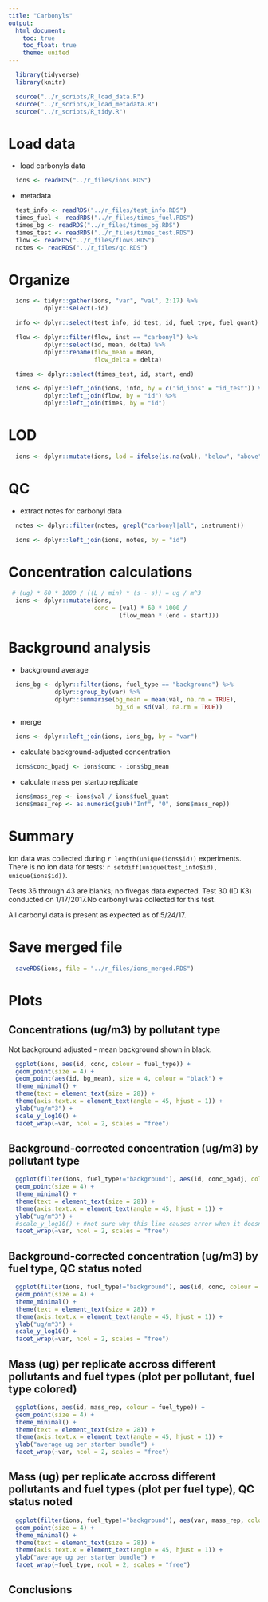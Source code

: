 ```yaml
---
title: "Carbonyls"
output:
  html_document:
    toc: true
    toc_float: true
    theme: united
---
```


```r
  library(tidyverse)
  library(knitr)
```

```r
  source("../r_scripts/R_load_data.R")
  source("../r_scripts/R_load_metadata.R")
  source("../r_scripts/R_tidy.R")
```

# Load data

* load carbonyls data

```r
  ions <- readRDS("../r_files/ions.RDS")
```

* metadata

```r
  test_info <- readRDS("../r_files/test_info.RDS")
  times_fuel <- readRDS("../r_files/times_fuel.RDS")
  times_bg <- readRDS("../r_files/times_bg.RDS")
  times_test <- readRDS("../r_files/times_test.RDS")
  flow <- readRDS("../r_files/flows.RDS")
  notes <- readRDS("../r_files/qc.RDS")
```

# Organize

```r
  ions <- tidyr::gather(ions, "var", "val", 2:17) %>%
          dplyr::select(-id)

  info <- dplyr::select(test_info, id_test, id, fuel_type, fuel_quant)

  flow <- dplyr::filter(flow, inst == "carbonyl") %>%
          dplyr::select(id, mean, delta) %>%
          dplyr::rename(flow_mean = mean,
                        flow_delta = delta)

  times <- dplyr::select(times_test, id, start, end)

  ions <- dplyr::left_join(ions, info, by = c("id_ions" = "id_test")) %>%
          dplyr::left_join(flow, by = "id") %>%
          dplyr::left_join(times, by = "id")
```

# LOD

```r
  ions <- dplyr::mutate(ions, lod = ifelse(is.na(val), "below", "above"))
```

# QC

* extract notes for carbonyl data

```r
  notes <- dplyr::filter(notes, grepl("carbonyl|all", instrument))

  ions <- dplyr::left_join(ions, notes, by = "id")
```

# Concentration calculations

```r
 # (ug) * 60 * 1000 / ((L / min) * (s - s)) = ug / m^3
  ions <- dplyr::mutate(ions, 
                        conc = (val) * 60 * 1000 /
                               (flow_mean * (end - start)))
```

# Background analysis

*  background average

```r
  ions_bg <- dplyr::filter(ions, fuel_type == "background") %>%
             dplyr::group_by(var) %>%
             dplyr::summarise(bg_mean = mean(val, na.rm = TRUE),
                              bg_sd = sd(val, na.rm = TRUE))
```

* merge

```r
  ions <- dplyr::left_join(ions, ions_bg, by = "var")
```

* calculate background-adjusted concentration
```r
  ions$conc_bgadj <- ions$conc - ions$bg_mean
```

* calculate mass per startup replicate
```r
  ions$mass_rep <- ions$val / ions$fuel_quant
  ions$mass_rep <- as.numeric(gsub("Inf", "0", ions$mass_rep))
```

# Summary

Ion data was collected during `r length(unique(ions$id))` experiments. There is no ion data for tests: `r setdiff(unique(test_info$id), unique(ions$id))`.

Tests 36 through 43 are blanks; no fivegas data expected.
Test 30 (ID K3) conducted on 1/17/2017.No carbonyl was collected for this test. 

All carbonyl data is present as expected as of 5/24/17.

# Save merged file

```r
  saveRDS(ions, file = "../r_files/ions_merged.RDS")
```

# Plots

## Concentrations (ug/m3) by pollutant type

Not background adjusted -  mean background shown in black. 
```r
  ggplot(ions, aes(id, conc, colour = fuel_type)) +
  geom_point(size = 4) +
  geom_point(aes(id, bg_mean), size = 4, colour = "black") +
  theme_minimal() +
  theme(text = element_text(size = 28)) +
  theme(axis.text.x = element_text(angle = 45, hjust = 1)) +
  ylab("ug/m^3") +
  scale_y_log10() +
  facet_wrap(~var, ncol = 2, scales = "free")
```

## Background-corrected concentration (ug/m3) by pollutant type 
```r
  ggplot(filter(ions, fuel_type!="background"), aes(id, conc_bgadj, colour = fuel_type)) +
  geom_point(size = 4) +
  theme_minimal() +
  theme(text = element_text(size = 28)) +
  theme(axis.text.x = element_text(angle = 45, hjust = 1)) +
  ylab("ug/m^3") +
  #scale_y_log10() + #not sure why this line causes error when it doesn't on previous and following graph...
  facet_wrap(~var, ncol = 2, scales = "free")
```

## Background-corrected concentration (ug/m3) by fuel type, QC status noted 
```r
  ggplot(filter(ions, fuel_type!="background"), aes(id, conc, colour = qc)) +
  geom_point(size = 4) +
  theme_minimal() +
  theme(text = element_text(size = 28)) +
  theme(axis.text.x = element_text(angle = 45, hjust = 1)) +
  ylab("ug/m^3") +
  scale_y_log10() +
  facet_wrap(~var, ncol = 2, scales = "free")
```

## Mass (ug) per replicate accross different pollutants and fuel types (plot per pollutant, fuel type colored) 
```r
  ggplot(ions, aes(id, mass_rep, colour = fuel_type)) +
  geom_point(size = 4) +
  theme_minimal() +
  theme(text = element_text(size = 28)) +
  theme(axis.text.x = element_text(angle = 45, hjust = 1)) +
  ylab("average ug per starter bundle") +
  facet_wrap(~var, ncol = 2, scales = "free")
```

## Mass (ug) per replicate accross different pollutants and fuel types (plot per fuel type), QC status noted
```r
  ggplot(filter(ions, fuel_type!="background"), aes(var, mass_rep, colour = qc)) +
  geom_point(size = 4) +
  theme_minimal() +
  theme(text = element_text(size = 28)) +
  theme(axis.text.x = element_text(angle = 45, hjust = 1)) +
  ylab("average ug per starter bundle") +
  facet_wrap(~fuel_type, ncol = 2, scales = "free")
```

## Conclusions
